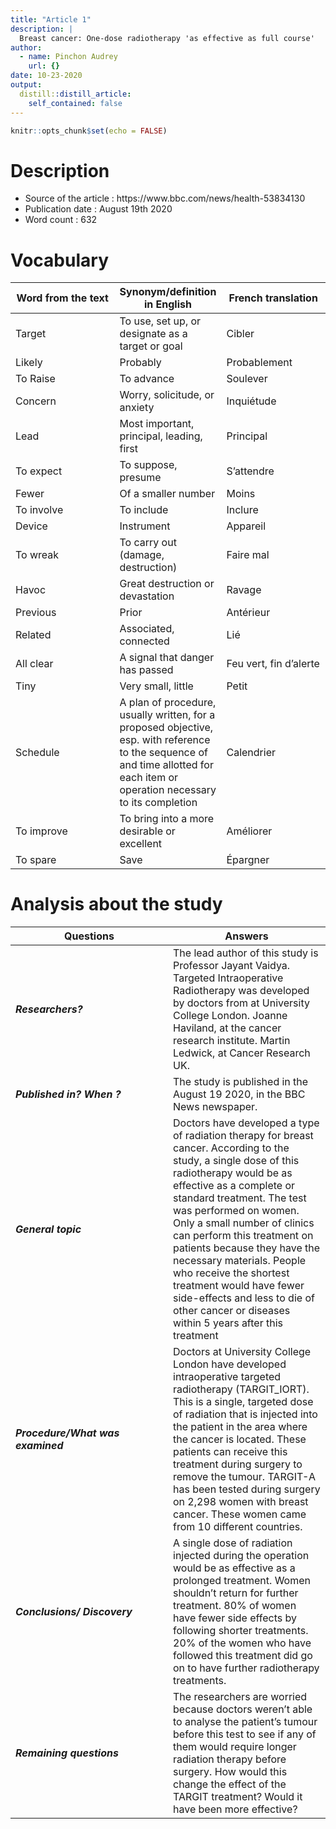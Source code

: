 ```yaml
---
title: "Article 1"
description: |
  Breast cancer: One-dose radiotherapy 'as effective as full course'
author:
  - name: Pinchon Audrey 
    url: {}
date: 10-23-2020
output:
  distill::distill_article:
    self_contained: false
---
```


```r
knitr::opts_chunk$set(echo = FALSE)
```

# __Description__
- Source of the article : https://www.bbc.com/news/health-53834130
- Publication date : August 19th 2020
- Word count : 632

# __Vocabulary__
| Word from the text | Synonym/definition in English |French translation |
| --- | --- | --- |
| Target | To use, set up, or designate as a target or goal | Cibler |
| Likely | Probably  | Probablement |
| To Raise  | To advance | Soulever |
| Concern | Worry, solicitude, or anxiety | Inquiétude |
| Lead | Most important, principal, leading, first | Principal |
| To expect | To suppose, presume | S’attendre |
| Fewer | Of a smaller number | Moins |
| To involve | To include | Inclure |
| Device | Instrument | Appareil |
| To wreak | To carry out (damage, destruction) | Faire mal |
| Havoc | Great destruction or devastation | Ravage |
| Previous | Prior | Antérieur |
| Related | Associated, connected |  Lié |
| All clear | A signal that danger has passed | Feu vert, fin d’alerte |
| Tiny | Very small, little | Petit |
| Schedule | A plan of procedure, usually written, for a proposed objective, esp. with reference to the sequence of and time allotted for each item or operation necessary to its completion | Calendrier |
| To improve | To bring into a more desirable or excellent | Améliorer |
| To spare | Save | Épargner |

# __Analysis about the study__

| Questions | Answers |
| --- | --- |
| *__Researchers?__* | The lead author of this study is Professor Jayant Vaidya. Targeted Intraoperative Radiotherapy was developed by doctors from at University College London. Joanne Haviland, at the cancer research institute. Martin Ledwick, at Cancer Research UK. |
| *__Published in? When ?__* | The study is published in the August 19 2020, in the BBC News newspaper. |
| *__General topic__* | Doctors have developed a type of radiation therapy for breast cancer. According to the study, a single dose of this radiotherapy would be as effective as a complete or standard treatment. The test was performed on women. Only a small number of clinics can perform this treatment on patients because they have the necessary materials. People who receive the shortest treatment would have fewer side-effects and less to die of other cancer or diseases within 5 years after this treatment |
| *__Procedure/What was examined__* | Doctors at University College London have developed intraoperative targeted radiotherapy (TARGIT_IORT). This is a single, targeted dose of radiation that is injected into the patient in the area where the cancer is located. These patients can receive this treatment during surgery to remove the tumour. TARGIT-A has been tested during surgery on 2,298 women with breast cancer. These women came from 10 different countries. |
| *__Conclusions/ Discovery__* | A single dose of radiation injected during the operation would be as effective as a prolonged treatment. Women shouldn’t return for further treatment. 80% of women have fewer side effects by following shorter treatments. 20% of the women who have followed this treatment did go on to have further radiotherapy treatments. |
| *__Remaining questions__* | The researchers are worried because doctors weren’t able to analyse the patient’s tumour before this test to see if any of them would require longer radiation therapy before surgery. How would this change the effect of the TARGIT treatment? Would it have been more effective? |





